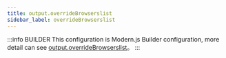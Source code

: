 ```yaml
---
title: output.overrideBrowserslist
sidebar_label: overrideBrowserslist
---
```


:::info BUILDER
This configuration is Modern.js Builder configuration, more detail can see [output.overrideBrowserslist](https://modernjs.dev/builder/en/api/config-output.html#output-overridebrowserslist)。
:::


<Main />
